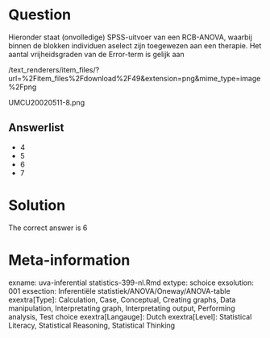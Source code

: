 Question
========

Hieronder staat (onvolledige) SPSS-uitvoer van een RCB-ANOVA, waarbij binnen de blokken individuen aselect zijn toegewezen aan een therapie. Het aantal vrijheidsgraden van de Error-term is gelijk aan 

 /text_renderers/item_files/?url=%2Fitem_files%2Fdownload%2F49&extension=png&mime_type=image%2Fpng 

 UMCU20020511-8.png 

Answerlist
----------
* 4
* 5
* 6
* 7

Solution
========

The correct answer is  6 

Meta-information
================
exname: uva-inferential statistics-399-nl.Rmd 
extype: schoice 
exsolution: 001 
exsection: Inferentiële statistiek/ANOVA/Oneway/ANOVA-table
exextra[Type]: Calculation, Case, Conceptual, Creating graphs, Data manipulation, Interpretating graph, Interpretating output, Performing analysis, Test choice 
exextra[Langauge]: Dutch 
exextra[Level]: Statistical Literacy, Statistical Reasoning, Statistical Thinking 
